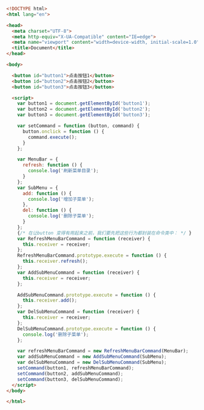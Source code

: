 ```html
<!DOCTYPE html>
<html lang="en">

<head>
  <meta charset="UTF-8">
  <meta http-equiv="X-UA-Compatible" content="IE=edge">
  <meta name="viewport" content="width=device-width, initial-scale=1.0">
  <title>Document</title>
</head>

<body>

  <button id="button1">点击按钮1</button>
  <button id="button2">点击按钮2</button>
  <button id="button3">点击按钮3</button>

  <script>
    var button1 = document.getElementById('button1');
    var button2 = document.getElementById('button2');
    var button3 = document.getElementById('button3');

    var setCommand = function (button, command) {
      button.onclick = function () {
        command.execute();
      }
    };

    var MenuBar = {
      refresh: function () {
        console.log('刷新菜单目录');
      }
    };
    var SubMenu = {
      add: function () {
        console.log('增加子菜单');
      },
      del: function () {
        console.log('删除子菜单');
      }
    };
    {/* 在让button 变得有用起来之前，我们要先把这些行为都封装在命令类中： */ }
    var RefreshMenuBarCommand = function (receiver) {
      this.receiver = receiver;
    };
    RefreshMenuBarCommand.prototype.execute = function () {
      this.receiver.refresh();
    };
    var AddSubMenuCommand = function (receiver) {
      this.receiver = receiver;
    };

    AddSubMenuCommand.prototype.execute = function () {
      this.receiver.add();
    };
    var DelSubMenuCommand = function (receiver) {
      this.receiver = receiver;
    };
    DelSubMenuCommand.prototype.execute = function () {
      console.log('删除子菜单');
    };

    var refreshMenuBarCommand = new RefreshMenuBarCommand(MenuBar);
    var addSubMenuCommand = new AddSubMenuCommand(SubMenu);
    var delSubMenuCommand = new DelSubMenuCommand(SubMenu);
    setCommand(button1, refreshMenuBarCommand);
    setCommand(button2, addSubMenuCommand);
    setCommand(button3, delSubMenuCommand);
  </script>
</body>

</html>
```